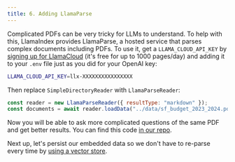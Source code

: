 ```yaml
---
title: 6. Adding LlamaParse
---
```


Complicated PDFs can be very tricky for LLMs to understand. To help with this, LlamaIndex provides LlamaParse, a hosted service that parses complex documents including PDFs. To use it, get a `LLAMA_CLOUD_API_KEY` by [signing up for LlamaCloud](https://cloud.llamaindex.ai/) (it's free for up to 1000 pages/day) and adding it to your `.env` file just as you did for your OpenAI key:

```bash
LLAMA_CLOUD_API_KEY=llx-XXXXXXXXXXXXXXXX
```

Then replace `SimpleDirectoryReader` with `LlamaParseReader`:

```javascript
const reader = new LlamaParseReader({ resultType: "markdown" });
const documents = await reader.loadData("../data/sf_budget_2023_2024.pdf");
```

Now you will be able to ask more complicated questions of the same PDF and get better results. You can find this code [in our repo](https://github.com/run-llama/ts-agents/blob/main/4_llamaparse/agent.ts).

Next up, let's persist our embedded data so we don't have to re-parse every time by [using a vector store](7_qdrant).
